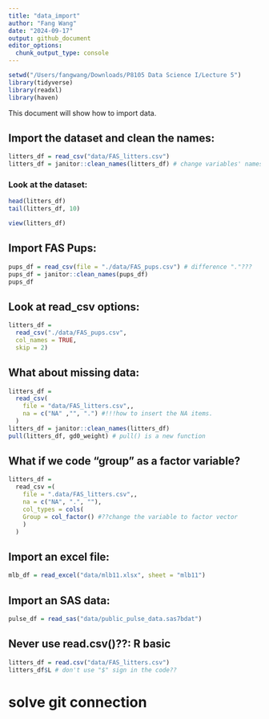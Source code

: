 ```yaml
---
title: "data_import"
author: "Fang Wang"
date: "2024-09-17"
output: github_document
editor_options: 
  chunk_output_type: console
---
```


```r
setwd("/Users/fangwang/Downloads/P8105 Data Science I/Lecture 5")
library(tidyverse)
library(readxl)
library(haven)
```

This document will show how to import data.

## Import the dataset and clean the names:
```r
litters_df = read_csv("data/FAS_litters.csv")
litters_df = janitor::clean_names(litters_df) # change variables' names
```

### Look at the dataset:
```r
head(litters_df)
tail(litters_df, 10)
```

```r
view(litters_df)
```

## Import FAS Pups:
```r
pups_df = read_csv(file = "./data/FAS_pups.csv") # difference "."???
pups_df = janitor::clean_names(pups_df)
pups_df
```

## Look at read_csv options:

```r
litters_df =
  read_csv("./data/FAS_pups.csv",
  col_names = TRUE,
  skip = 2)
```

## What about missing data:
```r
litters_df =
  read_csv(
    file = "data/FAS_litters.csv",,
    na = c("NA" ,"", ".") #!!!how to insert the NA items.
  )
litters_df = janitor::clean_names(litters_df)
pull(litters_df, gd0_weight) # pull() is a new function
```

## What if we code "group" as a factor variable?
```r
litters_df =
  read_csv =(
    file = ".data/FAS_litters.csv",,
    na = c("NA", ".", ""),
    col_types = cols(
    Group = col_factor() #??change the variable to factor vector
    )
  )
```


## Import an excel file:
```r
mlb_df = read_excel("data/mlb11.xlsx", sheet = "mlb11")
```

## Import an SAS data:

```r
pulse_df = read_sas("data/public_pulse_data.sas7bdat")
```


## Never use read.csv()??: R basic
```r
litters_df = read.csv("data/FAS_litters.csv")
litters_df$L # don't use "$" sign in the code??
```

# solve git connection